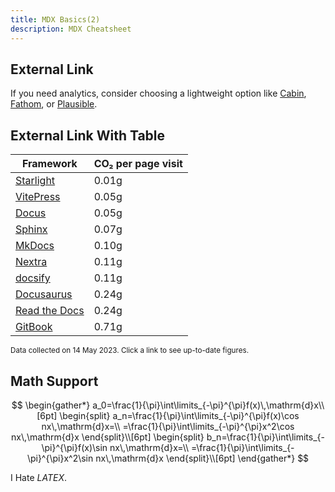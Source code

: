 ```yaml
---
title: MDX Basics(2)
description: MDX Cheatsheet
---
```


## External Link

If you need analytics, consider choosing a lightweight option like [Cabin][cabin], [Fathom][fathom], or [Plausible][plausible].

[cabin]: https://withcabin.com/
[fathom]: https://usefathom.com/
[plausible]: https://plausible.io/

## External Link With Table

| Framework                   | CO₂ per page visit |
| --------------------------- | ------------------ |
| [Starlight][sl-carbon]      | 0.01g              |
| [VitePress][vp-carbon]      | 0.05g              |
| [Docus][dc-carbon]          | 0.05g              |
| [Sphinx][sx-carbon]         | 0.07g              |
| [MkDocs][mk-carbon]         | 0.10g              |
| [Nextra][nx-carbon]         | 0.11g              |
| [docsify][dy-carbon]        | 0.11g              |
| [Docusaurus][ds-carbon]     | 0.24g              |
| [Read the Docs][rtd-carbon] | 0.24g              |
| [GitBook][gb-carbon]        | 0.71g              |

<small>Data collected on 14 May 2023. Click a link to see up-to-date figures.</small>

[sl-carbon]: https://www.websitecarbon.com/website/starlight-astro-build-getting-started/
[vp-carbon]: https://www.websitecarbon.com/website/vitepress-dev-guide-what-is-vitepress/
[dc-carbon]: https://www.websitecarbon.com/website/docus-dev-introduction-getting-started/
[sx-carbon]: https://www.websitecarbon.com/website/sphinx-doc-org-en-master-usage-quickstart-html/
[mk-carbon]: https://www.websitecarbon.com/website/mkdocs-org-getting-started/
[nx-carbon]: https://www.websitecarbon.com/website/nextra-site-docs-docs-theme-start/
[dy-carbon]: https://www.websitecarbon.com/website/docsify-js-org/
[ds-carbon]: https://www.websitecarbon.com/website/docusaurus-io-docs/
[rtd-carbon]: https://www.websitecarbon.com/website/docs-readthedocs-io-en-stable-index-html/
[gb-carbon]: https://www.websitecarbon.com/website/docs-gitbook-com/

## Math Support

$$
\begin{gather*}
a_0=\frac{1}{\pi}\int\limits_{-\pi}^{\pi}f(x)\,\mathrm{d}x\\[6pt]
\begin{split}
a_n=\frac{1}{\pi}\int\limits_{-\pi}^{\pi}f(x)\cos nx\,\mathrm{d}x=\\
=\frac{1}{\pi}\int\limits_{-\pi}^{\pi}x^2\cos nx\,\mathrm{d}x
\end{split}\\[6pt]
\begin{split}
b_n=\frac{1}{\pi}\int\limits_{-\pi}^{\pi}f(x)\sin nx\,\mathrm{d}x=\\
=\frac{1}{\pi}\int\limits_{-\pi}^{\pi}x^2\sin nx\,\mathrm{d}x
\end{split}\\[6pt]
\end{gather*}
$$

I Hate $LATEX$.